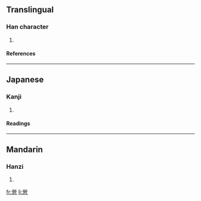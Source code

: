 ==Translingual==
===Han character===
{{Han char|rn=61|rad=心|as=12|sn=16|four=|canj=火火月大心 (FFBKP)}}
# {{defn|Han|sort=心12}}
====References====
{{Han ref|kx=0403.200|dkj=11240|dj=0743.220|hdz=42351.070|uh=61A5|ud=24997}}
----
==Japanese==
===Kanji===
{{ja-kanji|grade=|rs=心12}}
# {{defn|Japanese}} 
====Readings====
{{ja-readings|on=[[ろう]] (rō)|kun=[[くるしむ]] (kurushimu)}}
----
==Mandarin==
===Hanzi===
{{cmn-hanzi|pin=[[láo]] ([[lao2]])|wg=lao<sup>2</sup>}}
# {{defn|Mandarin}}

[[fr:憥]]
[[li:憥]]